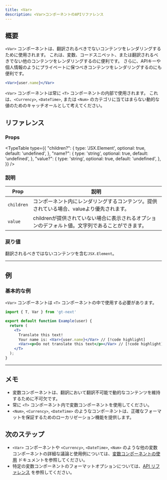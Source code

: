 ```yaml
---
title: <Var>
description: <Var>コンポーネントのAPIリファレンス
---
```


## 概要
`<Var>` コンポーネントは、翻訳されるべきでないコンテンツをレンダリングするために使用されます。
これは、変数、コードスニペット、または翻訳されるべきでない他のコンテンツをレンダリングするのに便利です。
さらに、APIキーや個人情報のようにプライベートに保つべきコンテンツをレンダリングするのにも便利です。

```jsx
<Var>{user.name}</Var>
```

`<Var>` コンポーネントは常に `<T>` コンポーネントの内部で使用されます。
これは、`<Currency>`, `<DateTime>`, または `<Num>` のカテゴリに当てはまらない動的な値のためのキャッチオールとして考えてください。

## リファレンス

### Props

<TypeTable
    type={{
        "children?": {
            type: 'JSX.Element',
            optional: true,
            default: 'undefined',
        },
        "name?": {
            type: 'string',
            optional: true,
            default: 'undefined',
        },
        "value?": {
            type: 'string',
            optional: true,
            default: 'undefined',
        },
    }}
/>

### 説明
| Prop      | 説明                                                                                                                                            |
|-----------|--------------------------------------------------------------------------------------------------------------------------------------------------------|
| `children`  | コンポーネント内にレンダリングするコンテンツ。提供されている場合、valueより優先されます。 |
| `value`     | childrenが提供されていない場合に表示されるオプションのデフォルト値。文字列であることができます。                                  |


### 戻り値
翻訳されるべきではないコンテンツを含む`JSX.Element`。

---

## 例

### 基本的な例
`<Var>` コンポーネントは `<T>` コンポーネントの中で使用する必要があります。
```jsx title="Example.jsx" copy
import { T, Var } from 'gt-next'

export default function Example(user) {
  return (
    <T>
      Translate this text!
      Your name is: <Var>{user.name}</Var> // [!code highlight]
      <Var><p>Do not translate this text</p></Var> // [!code highlight]
    </T>
  );
}
```

---

## メモ
 * 変数コンポーネントは、翻訳において翻訳不可能で動的なコンテンツを維持するために不可欠です。
 * 常に `<T>` コンポーネント内で変数コンポーネントを使用してください。
 * `<Num>`, `<Currency>`, `<DateTime>` のようなコンポーネントは、正確なフォーマットを保証するためのローカリゼーション機能を提供します。

## 次のステップ
 * `<Var>` コンポーネントや `<Currency>`, `<DateTime>`, `<Num>` のような他の変数コンポーネントの詳細な議論と使用例については、[変数コンポーネントの使用](/docs/next/reference/using-variable-components) ドキュメントを参照してください。
 * 特定の変数コンポーネントのフォーマットオプションについては、[API リファレンス](/docs/next/api/components/var) を参照してください。

